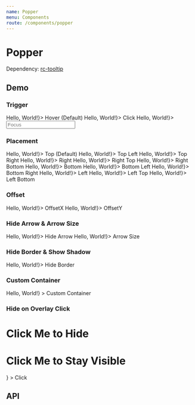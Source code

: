 ```yaml
---
name: Popper
menu: Components
route: /components/popper
---
```




# Popper

Dependency: [rc-tooltip](https://github.com/react-component/tooltip)

## Demo

### Trigger

<Playground>
  <Container>
    <Popper trigger={['hover']} overlay={<h1>Hello, World!</h1>}>
      <Box>Hover (Default)</Box>
    </Popper>
    <Popper trigger={['click']} overlay={<h1>Hello, World!</h1>}>
      <Box>Click</Box>
    </Popper>
    <Popper trigger={['focus']} overlay={<h1>Hello, World!</h1>}>
      <input placeholder="Focus" />
    </Popper>
  </Container>
</Playground>

### Placement

<Playground>
  <Container>
    <Popper placement="top" overlay={<h1>Hello, World!</h1>}>
      <Box>Top (Default)</Box>
    </Popper>
    <Popper placement="top-left" overlay={<h1>Hello, World!</h1>}>
      <Box>Top Left</Box>
    </Popper>
    <Popper placement="top-right" overlay={<h1>Hello, World!</h1>}>
      <Box>Top Right</Box>
    </Popper>
  </Container>
  <Container>
    <Popper placement="right" overlay={<h1>Hello, World!</h1>}>
      <Box>Right</Box>
    </Popper>
    <Popper placement="right-top" overlay={<h1>Hello, World!</h1>}>
      <Box>Right Top</Box>
    </Popper>
    <Popper placement="right-bottom" overlay={<h1>Hello, World!</h1>}>
      <Box>Right Bottom</Box>
    </Popper>
  </Container>
  <Container>
    <Popper placement="bottom" overlay={<h1>Hello, World!</h1>}>
      <Box>Bottom</Box>
    </Popper>
    <Popper placement="bottom-left" overlay={<h1>Hello, World!</h1>}>
      <Box>Bottom Left</Box>
    </Popper>
    <Popper placement="bottom-right" overlay={<h1>Hello, World!</h1>}>
      <Box>Bottom Right</Box>
    </Popper>
  </Container>
  <Container>
    <Popper placement="left" overlay={<h1>Hello, World!</h1>}>
      <Box>Left</Box>
    </Popper>
    <Popper placement="left-top" overlay={<h1>Hello, World!</h1>}>
      <Box>Left Top</Box>
    </Popper>
    <Popper placement="left-bottom" overlay={<h1>Hello, World!</h1>}>
      <Box>Left Bottom</Box>
    </Popper>
  </Container>
</Playground>

### Offset

<Playground>
  <Container>
    <Popper placement="right" offsetX={20} overlay={<h1>Hello, World!</h1>}>
      <Box>OffsetX</Box>
    </Popper>
    <Popper placement="top" offsetY={-20} overlay={<h1>Hello, World!</h1>}>
      <Box>OffsetY</Box>
    </Popper>
  </Container>
</Playground>

### Hide Arrow & Arrow Size

<Playground>
  <Container>
    <Popper isArrowHidden overlay={<h1>Hello, World!</h1>}>
      <Box>Hide Arrow</Box>
    </Popper>
    <Popper arrowSize={20} overlay={<h1>Hello, World!</h1>}>
      <Box>Arrow Size</Box>
    </Popper>
  </Container>
</Playground>

### Hide Border & Show Shadow

<Playground>
  <Container>
    <Popper isBorderHidden isShadowShown overlay={<h1>Hello, World!</h1>}>
      <Box>Hide Border</Box>
    </Popper>
  </Container>
</Playground>

### Custom Container

<Playground>
  <section id="custom-popper-container">
    <Popper
      placement="right"
      containerId="custom-popper-container"
      overlay={<h1>Hello, World!</h1>}
    >
      <Box>Custom Container</Box>
    </Popper>
  </section>
</Playground>

### Hide on Overlay Click

<Playground>
  <Container>
    <Popper
      isHiddenOnClick
      trigger={['click']}
      overlay={
        <div>
          <h1 style={{ color: 'red' }}>Click Me to Hide</h1>
          <h1
            style={{ color: 'blue' }}
            data-ztopia-popper="hide-on-click-exception"
          >
            Click Me to Stay Visible
          </h1>
        </div>
      }
    >
      <Box>Click</Box>
    </Popper>
  </Container>
</Playground>

## API

<Props of={Popper} />
